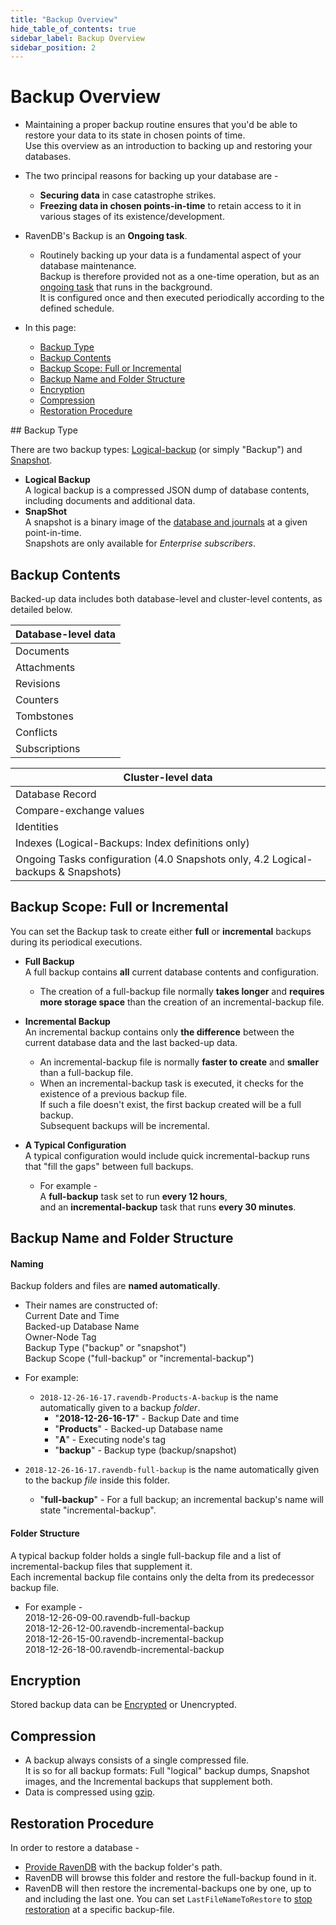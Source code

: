 ```yaml
---
title: "Backup Overview"
hide_table_of_contents: true
sidebar_label: Backup Overview
sidebar_position: 2
---
```



# Backup Overview
<Admonition type="note" title="">

* Maintaining a proper backup routine ensures that you'd be able to restore your data to its state in chosen points of time.  
  Use this overview as an introduction to backing up and restoring your databases.  

* The two principal reasons for backing up your database are -  
   * **Securing data** in case catastrophe strikes.  
   * **Freezing data in chosen points-in-time** to retain access to it in various stages of its existence/development.  

* RavenDB's Backup is an **Ongoing task**.  
   * Routinely backing up your data is a fundamental aspect of your database maintenance.  
     Backup is therefore provided not as a one-time operation, but as an [ongoing task](../../studio/database/tasks/ongoing-tasks/general-info.mdx) that runs in the background.  
     It is configured once and then executed periodically according to the defined schedule.  

* In this page:  
  * [Backup Type](../../server/ongoing-tasks/backup-overview.mdx#backup-type)  
  * [Backup Contents](../../server/ongoing-tasks/backup-overview.mdx#backup-contents)  
  * [Backup Scope: Full or Incremental](../../server/ongoing-tasks/backup-overview.mdx#backup-scope:-full-or-incremental)  
  * [Backup Name and Folder Structure](../../server/ongoing-tasks/backup-overview.mdx#backup-name-and-folder-structure)  
  * [Encryption](../../server/ongoing-tasks/backup-overview.mdx#encryption)  
  * [Compression](../../server/ongoing-tasks/backup-overview.mdx#compression)  
  * [Restoration Procedure](../../server/ongoing-tasks/backup-overview.mdx#restoration-procedure)  
</Admonition>
## Backup Type

There are two backup types: [Logical-backup](../../client-api/operations/maintenance/backup/backup-overview.mdx#logical-backup) (or simply "Backup") and [Snapshot](../../client-api/operations/maintenance/backup/backup-overview.mdx#snapshot).  

* **Logical Backup**  
  A logical backup is a compressed JSON dump of database contents, including documents and additional data.  
* **SnapShot**  
  A snapshot is a binary image of the [database and journals](../../server/storage/directory-structure.mdx#storage--directory-structure) at a given point-in-time.  
  <Admonition type="note" title="">
  Snapshots are only available for _Enterprise subscribers_.  
  </Admonition>



## Backup Contents

Backed-up data includes both database-level and cluster-level contents, as detailed below.  

| Database-level data |
| ----|
| Documents |
| Attachments |
| Revisions |
| Counters |
| Tombstones |
| Conflicts |
| Subscriptions |

| Cluster-level data|
|---- |
| Database Record |
| Compare-exchange values |
| Identities |
| Indexes (Logical-Backups: Index definitions only) |
| Ongoing Tasks configuration (4.0 Snapshots only, 4.2 Logical-backups & Snapshots) |



## Backup Scope: Full or Incremental

You can set the Backup task to create either **full** or **incremental** backups during its periodical executions.  

* **Full Backup**  
  A full backup contains **all** current database contents and configuration.  
  * The creation of a full-backup file normally **takes longer** and **requires more storage space** than the creation of an incremental-backup file.  

* **Incremental Backup**  
  An incremental backup contains only **the difference** between the current database data and the last backed-up data.  
  * An incremental-backup file is normally **faster to create** and **smaller** than a full-backup file.  
  * When an incremental-backup task is executed, it checks for the existence of a previous backup file.  
    If such a file doesn't exist, the first backup created will be a full backup.  
    Subsequent backups will be incremental.  

* **A Typical Configuration**  
  A typical configuration would include quick incremental-backup runs that "fill the gaps" between full backups.  
  * For example -  
    A **full-backup** task set to run **every 12 hours**,  
    and an **incremental-backup** task that runs **every 30 minutes**.  



## Backup Name and Folder Structure

#### Naming

Backup folders and files are **named automatically**.  

* Their names are constructed of:  
  Current Date and Time  
  Backed-up Database Name  
  Owner-Node Tag  
  Backup Type ("backup" or "snapshot")  
  Backup Scope ("full-backup" or "incremental-backup")  

* For example:  
  * `2018-12-26-16-17.ravendb-Products-A-backup` is the name automatically given to a backup _folder_.  
     * "**2018-12-26-16-17**" - Backup Date and time  
     * "**Products**" - Backed-up Database name  
     * "**A**" - Executing node's tag  
     * "**backup**" - Backup type (backup/snapshot)  
 * `2018-12-26-16-17.ravendb-full-backup` is the name automatically given to the backup _file_ inside this folder.  
     * "**full-backup**" - For a full backup; an incremental backup's name will state "incremental-backup".  
#### Folder Structure

A typical backup folder holds a single full-backup file and a list of incremental-backup files that supplement it.  
Each incremental backup file contains only the delta from its predecessor backup file.

* For example -  
  2018-12-26-09-00.ravendb-full-backup  
  2018-12-26-12-00.ravendb-incremental-backup  
  2018-12-26-15-00.ravendb-incremental-backup  
  2018-12-26-18-00.ravendb-incremental-backup  



## Encryption

Stored backup data can be [Encrypted](../../client-api/operations/maintenance/backup/encrypted-backup.mdx) or Unencrypted.  



## Compression

* A backup always consists of a single compressed file.  
  It is so for all backup formats: Full "logical" backup dumps, Snapshot images, and the Incremental backups that supplement both.  
* Data is compressed using [gzip](https://www.gzip.org/).  



## Restoration Procedure

In order to restore a database - 

* [Provide RavenDB](../../client-api/operations/maintenance/backup/restore.mdx#restoring-a-database:-configuration-and-execution) 
  with the backup folder's path.
* RavenDB will browse this folder and restore the full-backup found in it.  
* RavenDB will then restore the incremental-backups one by one, up to and including the last one.
  You can set `LastFileNameToRestore` to 
  [stop restoration](../../client-api/operations/maintenance/backup/restore.mdx#optional-settings) 
  at a specific backup-file.




